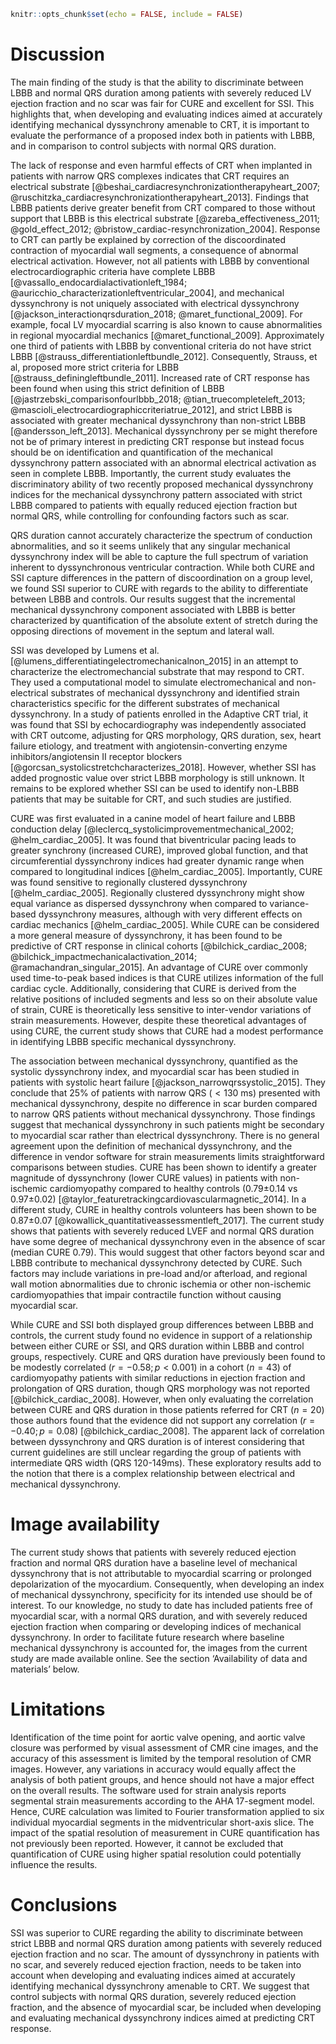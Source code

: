 ```r
knitr::opts_chunk$set(echo = FALSE, include = FALSE)
```

# Discussion

The main finding of the study is that the ability to discriminate between LBBB
and normal QRS duration among patients with severely reduced LV ejection fraction
and no scar was fair for CURE and excellent for SSI. This highlights that, when
developing and evaluating indices aimed at accurately identifying mechanical
dyssynchrony amenable to CRT, it is important to evaluate the performance
of a proposed index both in patients with LBBB, and in comparison to control
subjects with normal QRS duration.

The lack of response and even harmful effects of CRT when implanted in patients with narrow QRS
complexes indicates that CRT requires an electrical substrate
[@beshai_cardiacresynchronizationtherapyheart_2007;
@ruschitzka_cardiacresynchronizationtherapyheart_2013]. Findings that LBBB
patients derive greater benefit from CRT compared to those without support that
LBBB is this electrical substrate [@zareba_effectiveness_2011;
@gold_effect_2012; @bristow_cardiac-resynchronization_2004]. Response to CRT
can partly be explained by correction of the discoordinated contraction of
myocardial wall segments, a consequence of abnormal electrical activation.
However, not all patients with LBBB by conventional electrocardiographic criteria
have complete LBBB [@vassallo_endocardialactivationleft_1984;
@auricchio_characterizationleftventricular_2004], and mechanical dyssynchrony
is not uniquely associated with electrical dyssynchrony
[@jackson_interactionqrsduration_2018; @maret_functional_2009]. For example,
focal LV myocardial scarring is also known to cause abnormalities in regional
myocardial mechanics [@maret_functional_2009]. Approximately one third
of patients with LBBB by conventional criteria do not have strict LBBB
[@strauss_differentiationleftbundle_2012]. Consequently, Strauss, et al, proposed more
strict criteria for LBBB [@strauss_definingleftbundle_2011]. Increased rate
of CRT response has been found when using this strict definition of LBBB
[@jastrzebski_comparisonfourlbbb_2018; @tian_truecompleteleft_2013;
@mascioli_electrocardiographiccriteriatrue_2012], and strict LBBB is associated with
greater mechanical dyssynchrony than non-strict LBBB [@andersson_left_2013].
Mechanical dyssynchrony per se might therefore not be of primary interest in
predicting CRT response but instead focus should be on identification and
quantification of the mechanical dyssynchrony pattern associated with an
abnormal electrical activation as seen in complete LBBB. Importantly, the
current study evaluates the discriminatory ability of two recently
proposed mechanical dyssynchrony indices for the mechanical dyssynchrony
pattern associated with strict LBBB compared to patients with equally reduced
ejection fraction but normal QRS, while controlling for confounding factors
such as scar.

QRS duration cannot accurately characterize the spectrum of conduction
abnormalities, and so it seems unlikely that any singular mechanical
dyssynchrony index will be able to capture the full spectrum of variation
inherent to dyssynchronous ventricular contraction. While both CURE and SSI
capture differences in the pattern of discoordination on a group level, we
found SSI superior to CURE with regards to the ability to differentiate between
LBBB and controls. Our results suggest that the incremental mechanical
dyssynchrony component associated with LBBB is better characterized by
quantification of the absolute extent of stretch during the opposing directions
of movement in the septum and lateral wall.

SSI was developed by Lumens et al.
[@lumens_differentiatingelectromechanicalnon_2015] in an attempt to
characterize the electromechancial substrate that may respond to CRT. They used a
computational model to simulate electromechanical and non-electrical substrates
of mechanical dyssynchrony and identified strain characteristics specific for
the different substrates of mechanical dyssynchrony. In a study of patients
enrolled in the Adaptive CRT trial, it was found that SSI by echocardiography
was independently associated with CRT outcome, adjusting for QRS morphology,
QRS duration, sex, heart failure etiology, and treatment with angiotensin-converting enzyme
inhibitors/angiotensin II receptor blockers
[@gorcsan_systolicstretchcharacterizes_2018]. However, whether SSI has added
prognostic value over strict LBBB morphology is still unknown. It remains to be
explored whether SSI can be used to identify non-LBBB patients that may be suitable for CRT,
and such studies are justified.

CURE was first evaluated in a canine model of heart failure and LBBB conduction
delay [@leclercq_systolicimprovementmechanical_2002; @helm_cardiac_2005]. It
was found that biventricular pacing leads to greater synchrony (increased
CURE), improved global function, and that circumferential dyssynchrony indices
had greater dynamic range when compared to longitudinal indices
[@helm_cardiac_2005]. Importantly, CURE was found sensitive to regionally
clustered dyssynchrony [@helm_cardiac_2005]. Regionally clustered dyssynchrony
might show equal variance as dispersed dyssynchrony when compared to
variance-based dyssynchrony measures, although with very different effects on
cardiac mechanics [@helm_cardiac_2005]. While CURE can be considered a more
general measure of dyssynchrony, it has been found to be predictive of CRT response
in clinical cohorts [@bilchick_cardiac_2008;
@bilchick_impactmechanicalactivation_2014; @ramachandran_singular_2015]. An
advantage of CURE over commonly used time-to-peak based indices is that CURE
utilizes information of the full cardiac cycle. Additionally, considering that
CURE is derived from the relative positions of included segments and less so on
their absolute value of strain, CURE is theoretically less sensitive to
inter-vendor variations of strain measurements. However, despite these
theoretical advantages of using CURE, the current study shows that CURE had a
modest performance in identifying LBBB specific mechanical dyssynchrony.

The association between mechanical dyssynchrony, quantified as the systolic
dyssynchrony index, and myocardial scar has been studied in patients with
systolic heart failure [@jackson_narrowqrssystolic_2015]. They conclude that 25%
of patients with narrow QRS (${<}130$ ms) presented with mechanical dyssynchrony,
despite no difference in scar burden compared to narrow QRS
patients without mechanical dyssynchrony. Those findings suggest that
mechanical dyssynchrony in such patients might be secondary to myocardial scar
rather than electrical dyssynchrony. There is no general agreement upon the
definition of mechanical dyssynchrony, and the difference in vendor software for
strain measurements limits straightforward comparisons between studies. CURE has
been shown to identify a greater magnitude of dyssynchrony (lower CURE values)
in patients with non-ischemic cardiomyopathy compared to healthy controls
(0.79$\pm 0.14$ vs 0.97$\pm 0.02$)
[@taylor_featuretrackingcardiovascularmagnetic_2014]. In a different study, CURE
in healthy controls volunteers has been shown to be 0.87$\pm0.07$
[@kowallick_quantitativeassessmentleft_2017]. The current study shows that
patients with severely reduced LVEF and normal QRS duration have some degree of
mechanical dyssynchrony even in the absence of scar (median CURE 0.79). This
would suggest that other factors beyond scar and LBBB contribute to mechanical
dyssynchrony detected by CURE. Such factors may include variations in pre-load
and/or afterload, and regional wall motion abnormalities due to chronic ischemia
or other non-ischemic cardiomyopathies that impair contractile function without
causing myocardial scar.

While CURE and SSI both displayed group differences between LBBB and controls,
the current study found no evidence in support of a relationship between either
CURE or SSI, and QRS duration within LBBB and control groups, respectively.
CURE and QRS duration have previously been found to be modestly correlated ($r
= -0.58; p {<}0.001$) in a cohort ($n=43$) of cardiomyopathy patients with
similar reductions in ejection fraction and prolongation of QRS duration,
though QRS morphology was not reported [@bilchick_cardiac_2008]. However, when
only evaluating the correlation between CURE and QRS duration in those patients
referred for CRT ($n=20$) those authors found that the evidence did not support
any correlation ($r = -0.40; p=0.08$) [@bilchick_cardiac_2008]. The apparent
lack of correlation between dyssynchrony and QRS duration is of interest
considering that current guidelines are still unclear regarding the group of
patients with intermediate QRS width (QRS 120-149ms). These exploratory results
add to the notion that there is a complex relationship between electrical and
mechanical dyssynchrony.

# Image availability

The current study shows that patients with severely
reduced ejection fraction and normal QRS duration have a baseline level
of mechanical dyssynchrony that is not attributable to myocardial scarring or prolonged
depolarization of the myocardium. Consequently, when developing an index of mechanical
dyssynchrony, specificity for its intended use should be of
interest. To our knowledge, no study to date has included patients free of
myocardial scar, with a normal QRS duration, and with severely reduced ejection fraction
when comparing or developing indices of mechanical dyssynchrony. In order to facilitate
future research where baseline mechanical dyssynchrony is accounted for, the
images from the current study are made available online. See the section
'Availability of data and materials' below.

# Limitations

Identification of the time point for aortic valve opening, and aortic valve closure
was performed by visual assessment of CMR cine images, and the accuracy of this
assessment is limited by the temporal resolution of CMR images. However, any
variations in accuracy would equally affect the analysis of both patient
groups, and hence should not have a major effect on the overall results. The
software used for strain analysis reports segmental strain measurements
according to the AHA 17-segment model. Hence, CURE calculation was limited to Fourier
transformation applied to six individual myocardial segments in the
midventricular short-axis slice. The impact of the spatial resolution of
measurement in CURE quantification has not previously been reported. However,
it cannot be excluded that quantification of CURE using higher spatial
resolution could potentially
influence the results.

# Conclusions

SSI was superior to CURE regarding the ability to discriminate between
strict LBBB and normal QRS duration among patients with severely reduced
ejection fraction and no scar. The amount of dyssynchrony in patients with no
scar, and severely reduced ejection fraction, needs to be taken into account when
developing and evaluating indices aimed at accurately identifying mechanical
dyssynchrony amenable to CRT. We suggest that control subjects with normal QRS
duration, severely reduced ejection fraction, and the absence of myocardial
scar, be included when developing and evaluating mechanical dyssynchrony
indices aimed at predicting CRT response.





